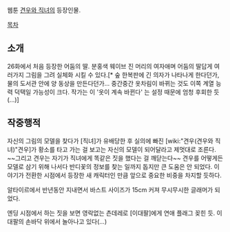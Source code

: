 웹툰 [[견우와 직녀]]의 등장인물.

[[목차]]

== 소개 ==
26화에서 처음 등장한 어둠의 딸. 분홍색 웨이브 진 머리의 여자애며 어둠의 딸답게 여러가지 그림을 그려 실체화 시킬 수 있다.[* 숲 한복판에 긴 의자가 나타나게 한다던가, 물의 도서관 안에 양 동상을 만든다던가... 중간중간 옷차림이 바뀌는 것도 이쪽 계열 능력 덕택일 가능성이 크다. 작가는 이 '옷이 계속 바뀐다' 는 설정 때문에 엄청 후회한 듯(...)] 

== 작중행적 ==
자신의 그림의 모델을 찾다가 [직녀]가 유배당한 후 실의에 빠진 [wiki:"견우(견우와 직녀)"견우]가 황소를 타고 가는 걸 보고는 자신의 모델이 되어달라고 제멋대로 조른다. ~~그리고 견우는 자기가 직녀에게 똑같은 짓을 했다는 걸 깨닫는다~~ 견우를 어떻게든 모델로 삼기 위해 나서다 반디꽃의 정보를 찾는 일까지 돕지만 큰 도움은 안 되었다. 이야기가 전환한 시점에서 등장한 새 캐릭터인 만큼 앞으로 중요한 비중을 차지할 듯하다.

알타이르에서 반년동안 지내면서 바스트 사이즈가 15cm 커져 무시무시한 글래머가 되었다.

엔딩 시점에서 하는 짓을 보면 영락없는 츤데레로 [이대팔]에게 연애 플래그 꽂힌 듯. 이대팔의 손바닥 위에서 놀아나고 있다(...)
